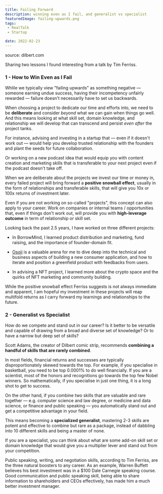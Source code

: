 ```yaml
---
title: Failing Forward
description: winning even as I fail, and generalist vs specialist
featuredImage: failing-upwards.png
tags:
 - RealTalk
 - Startup

date: 2022-02-23
---
```

<p style={{fontSize: "0.7em", fontStyle: "italic"}}>source: dilbert.com</p>

Sharing two lessons I found interesting from a talk by Tim Ferriss.

### 1 - How to Win Even as I Fail

Whlile we typically view "failing upwards" as something negative — someone earning undue success, having their incompetency unfairly rewarded — failure doesn't necessarily have to set us backwards.

When choosing a project to dedicate our time and efforts into, we need to be **deliberate** and consider *beyond* what we can gain when  things go well. And this means looking at what skill set, domain knowledge, and relationship we will develop that can transcend and persist *even after* the project tanks.

For instance, advising and investing in a startup that — even if it doesn't work out — would help you develop trusted relationship with the founders and plant the seeds for future collaboration.

Or working on a new podcast idea that would equip you with content creation and marketing skills that is transferable to your next project even if the podcast doesn't take off.

When we are deliberate about the projects we invest our time or money in, every failed project will bring forward a **positive snowball effect**, usually in the form of relationships and transferable skills, that will give you 10x or 100x returns of investment later.

Even if you are not working on so-called "projects", this concept can also apply to your career. Work on companies or internal teams / opportunities that, even if things don't work out, will provide you with **high-leverage outcome** in term of relationship or skill set.

Looking back the past 2.5 years, I have worked on three different projects:

- In <Link to="/lessons-learned-from-borrowmind-mvp">BorrowMind</Link>, I learned product distribution and marketing, fund raising, and the importance of founder-domain fit.

- <a href="https://osoji.io" target="_blank">Osoji</a> is a valuable arena for me to dive deep into the technical and business aspects of building a new consumer application, and how to iterate and position a greenfield product with feedbacks from users.

- In advising a NFT project, I learned more about the crypto space and the quirks of NFT marketing and community building.


While the positive snowball effect Ferriss suggests is not always immediate and apparent, I am hopeful my investment in these projects will reap multifold returns as I carry forward my learnings and relationships to the future.


### 2 - Generalist vs Specialist

How do we compete and stand out in our career? Is it better to be versatile and capable of drawing from a broad and diverse set of knowledge? Or to have a narrow but deep set of skills? 

Scott Adams, the creator of Dilbert comic strip, recommends **combining a handful of skills that are rarely combined**.

In most fields, financial returns and successes are typically disproportionately skewed towards the top. For example, if you specialise in basketball, you need to be top 0.0001% to do well financially. If you are a scientist, most of the honors and recognitions go towards the top few Nobel winners. So mathematically, if you specialise in just one thing, it is a long shot to get to success.

On the other hand, if you combine two skills that are valuable and rare together — e.g. computer science and law degree, or medicine and data science, or finance and public speaking — you automatically stand out and get a competitive advantage in your field.

This means becoming a **specialized generalist**, mastering 2-3 skills are potent and effective to combine but rare as a package, instead of dabbling into 10 different skills and being a master of none.

If you are a specialist, you can think about what are some add-on skill set or domain knowledge that would give you a multiplier lever and stand out from your competition. 

Public speaking, writing, and negotiation skills, according to Tim Ferriss, are the three natural boosters to any career. As an example, Warren Buffett believes his best investment was in a $100 Dale Carnegie speaking course. Good communication and public speaking skill, being able to share information to shareholders and CEOs effectively, has made him a much better investment manager.
